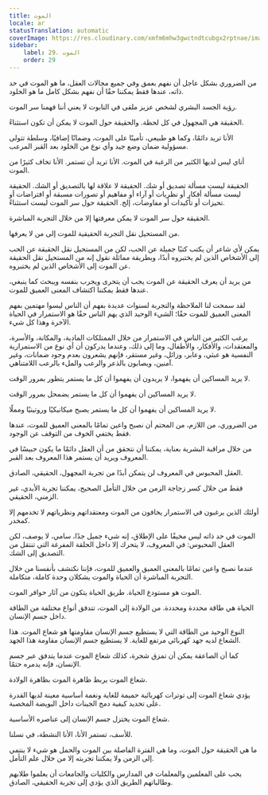 ```yaml
---
title: الموت
locale: ar
statusTranslation: automatic
coverImage: https://res.cloudinary.com/xmfm6mhw3gwctndtcubgx2rptnae/image/upload/v1740337243/small_cover_educacion_fundamental_a051170f1c.webp
sidebar:
    label: 29. الموت
    order: 29
---
```

من الضروري بشكل عاجل أن نفهم بعمق وفي جميع مجالات العقل، ما هو الموت في حد ذاته، عندها فقط يمكننا حقًا أن نفهم بشكل كامل ما هو الخلود.

رؤية الجسد البشري لشخص عزيز ملقى في التابوت لا يعني أننا فهمنا سر الموت.

الحقيقة هي المجهول في كل لحظة. والحقيقة حول الموت لا يمكن أن تكون استثناءً.

الأنا تريد دائمًا، وكما هو طبيعي، تأمينًا على الموت، وضمانًا إضافيًا، وسلطة تتولى مسؤولية ضمان وضع جيد وأي نوع من الخلود بعد القبر المرعب.

أناي ليس لديها الكثير من الرغبة في الموت. الأنا تريد أن تستمر. الأنا تخاف كثيرًا من الموت.

الحقيقة ليست مسألة تصديق أو شك. الحقيقة لا علاقة لها بالتصديق أو الشك. الحقيقة ليست مسألة أفكار أو نظريات أو آراء أو مفاهيم أو تصورات مسبقة أو افتراضات أو تحيزات أو تأكيدات أو مفاوضات، إلخ. الحقيقة حول سر الموت ليست استثناءً.

الحقيقة حول سر الموت لا يمكن معرفتها إلا من خلال التجربة المباشرة.

من المستحيل نقل التجربة الحقيقية للموت إلى من لا يعرفها.

يمكن لأي شاعر أن يكتب كتبًا جميلة عن الحب، لكن من المستحيل نقل الحقيقة عن الحب إلى الأشخاص الذين لم يختبروه أبدًا، وبطريقة مماثلة نقول إنه من المستحيل نقل الحقيقة عن الموت إلى الأشخاص الذين لم يختبروه.

من يريد أن يعرف الحقيقة عن الموت يجب أن يتحرى ويجرب بنفسه ويبحث كما ينبغي، عندها فقط يمكننا اكتشاف المعنى العميق للموت.

لقد سمحت لنا الملاحظة والتجربة لسنوات عديدة بفهم أن الناس ليسوا مهتمين بفهم المعنى العميق للموت حقًا؛ الشيء الوحيد الذي يهم الناس حقًا هو الاستمرار في الحياة الآخرة وهذا كل شيء.

يرغب الكثير من الناس في الاستمرار من خلال الممتلكات المادية، والمكانة، والأسرة، والمعتقدات، والأفكار، والأطفال، وما إلى ذلك، وعندما يدركون أن أي نوع من الاستمرارية النفسية هو عبثي، وعابر، وزائل، وغير مستقر، فإنهم يشعرون بعدم وجود ضمانات، وغير آمنين، ويصابون بالذعر والرعب والملء بالرعب اللامتناهي.

لا يريد المساكين أن يفهموا، لا يريدون أن يفهموا أن كل ما يستمر يتطور بمرور الوقت.

لا يريد المساكين أن يفهموا أن كل ما يستمر يضمحل بمرور الوقت.

لا يريد المساكين أن يفهموا أن كل ما يستمر يصبح ميكانيكيًا وروتينيًا ومملًا.

من الضروري، من اللازم، من المحتم أن نصبح واعين تمامًا بالمعنى العميق للموت، عندها فقط يختفي الخوف من التوقف عن الوجود.

من خلال مراقبة البشرية بعناية، يمكننا أن نتحقق من أن العقل دائمًا ما يكون حبيسًا في المعروف ويريد أن يستمر هذا المعروف بعد القبر.

العقل المحبوس في المعروف لن يتمكن أبدًا من تجربة المجهول، الحقيقي، الصادق.

فقط من خلال كسر زجاجة الزمن من خلال التأمل الصحيح، يمكننا تجربة الأبدي، غير الزمني، الحقيقي.

أولئك الذين يرغبون في الاستمرار يخافون من الموت ومعتقداتهم ونظرياتهم لا تخدمهم إلا كمخدر.

الموت في حد ذاته ليس مخيفًا على الإطلاق، إنه شيء جميل جدًا، سامي، لا يوصف، لكن العقل المحبوس: في المعروف، لا يتحرك إلا داخل الحلقة المفرغة التي تنتقل من التصديق إلى الشك.

عندما نصبح واعين تمامًا بالمعنى العميق والعميق للموت، فإننا نكتشف بأنفسنا من خلال التجربة المباشرة أن الحياة والموت يشكلان وحدة كاملة، متكاملة.

الموت هو مستودع الحياة. طريق الحياة يتكون من آثار حوافر الموت.

الحياة هي طاقة محددة ومحددة. من الولادة إلى الموت، تتدفق أنواع مختلفة من الطاقة داخل جسم الإنسان.

النوع الوحيد من الطاقة التي لا يستطيع جسم الإنسان مقاومتها هو شعاع الموت. هذا الشعاع لديه جهد كهربائي مرتفع للغاية. لا يستطيع جسم الإنسان مقاومة هذا الجهد.

كما أن الصاعقة يمكن أن تمزق شجرة، كذلك شعاع الموت عندما يتدفق عبر جسم الإنسان، فإنه يدمره حتمًا.

شعاع الموت يربط ظاهرة الموت بظاهرة الولادة.

يؤدي شعاع الموت إلى توترات كهربائية حميمة للغاية ونغمة أساسية معينة لديها القدرة على تحديد كيفية دمج الجينات داخل البويضة المخصبة.

شعاع الموت يختزل جسم الإنسان إلى عناصره الأساسية.

للأسف، تستمر الأنا، الأنا النشطة، في نسلنا.

ما هي الحقيقة حول الموت، وما هي الفترة الفاصلة بين الموت والحمل هو شيء لا ينتمي إلى الزمن ولا يمكننا تجربته إلا من خلال علم التأمل.

يجب على المعلمين والمعلمات في المدارس والكليات والجامعات أن يعلموا طلابهم وطالباتهم الطريق الذي يؤدي إلى تجربة الحقيقي، الصادق.


